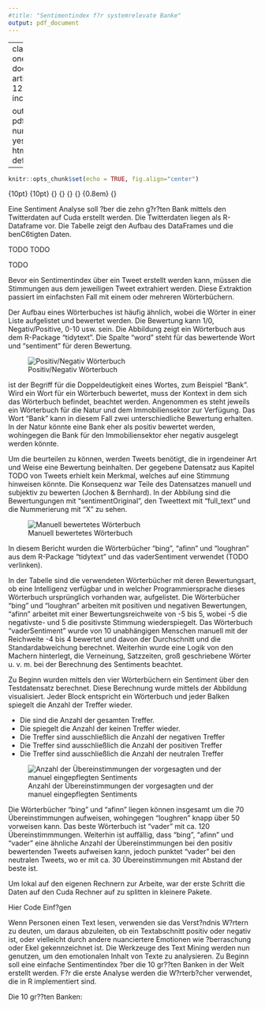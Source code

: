 ```yaml
---
#title: "Sentimentindex f?r systemrelevate Banke"
output: pdf_document
---
```


---
classoption: oneside
documentclass: article
fontsize: 12pt
header-includes:
- \usepackage{amsthm}
- \usepackage{xcolor}
- \usepackage[ngerman]{babel}
- \usepackage[utf8]{inputenc}
- \usepackage{amsmath}
- \usepackage{amsfonts}
- \usepackage{amssymb}
- \usepackage[mathscr]{euscript}
- \usepackage{graphicx}
- \usepackage{subcaption}
- \usepackage{tabularx}
- \usepackage{url}
- \usepackage{hyperref}
- \usepackage[]{algorithm2e}
- \usepackage{mdframed}
- \usepackage{lipsum}
- \usepackage{extarrows}
- \usepackage[most]{tcolorbox}
- \usepackage{color}
- \usepackage{paralist}
- \usepackage{amsthm}
- \usepackage{blindtext}
- \usepackage{fancyhdr}
- \usepackage{colortbl}
- \usepackage{framed}
- \usepackage{float}
- \usepackage{listings}
- \usepackage{fancyhdr}

output:
  pdf_document:
    number_sections: yes
  html_document: default
---
```r
knitr::opts_chunk$set(echo = TRUE, fig.align="center")
```




\newcommand{\mybox}[1]{%
  \tikz[baseline=(text.base)]
    {\node [draw,rounded corners,fill=red!20] (text) {#1};}%
}

\newtheoremstyle{normal}
{10pt} 
{10pt}
{\normalfont}
{}
{\bfseries}
{}
{0.8em}
{\bfseries{\thmname{#1} \thmnumber{#2}\thmnote{ \hspace{0.5em}(#3)\newline}}}
\theoremstyle{normal}

\newtheorem{satz}{Satz}
\newtheorem{defin}{Definition}
\newtheorem{beispiel}{Beispiel}


\pagenumbering{roman}

\renewcommand{\headrulewidth}{0.5pt}
\lhead{\nouppercase{\rightmark}}\rhead{}
<!-- \renewcommand{\sectionmark}[1]{\markright{\thesection.\ #1}} -->
<!-- \onehalfspacing -->
<!-- \cleardoublepage -->


\numberwithin{equation}{section}
\numberwithin{figure}{section}


\setlength{\parindent}{0pt} 
\renewcommand{\footrulewidth}{1pt}
\pagenumbering{arabic}

<!--- Titelseite ---> \input{Titelblatt2}
<!--- Inhaltsverzeichnis ---> \tableofcontents\newpage
<!--- Abbildungsverzeichnis ---> \listoffigures\newpage

\newcommand*{\secref}[1]{Section~\ref{#1}}

<!--- Beginn --->
\section{Ergebnisse} 

<!-- In einem Paper vom Herrn Becker stand, dass das Ergebnis direkt zu Begin prC$sentiert werden sollte -->


\section{Einf?hrung}

<!-- Sachen wir wir evtl. benC6tigen, oder soll das weggelassen werden? -->
\section{Aufgabenbeschreibung} 
Eine Sentiment Analyse soll ?ber die zehn g?r?ten Bank mittels den Twitterdaten auf Cuda erstellt werden. Die Twitterdaten liegen als R-Dataframe vor. Die Tabelle zeigt den Aufbau des DataFrames und die benC6tigten Daten. 

\begin{table}[H]
  \centering
  \begin{tabular}{lrrrr}
	Tweets & Follower			& favourites\_count			& friends\_count			& ... \\
    \hline
    My twit pic is sexy	& 81	& 101	& 3523	& 85 \\
    I am I really this tired	& 233	& 517	& 23542	& 99 \\
    F5 Copy	& 181	& 345	& 2672	& 99 \\
  \end{tabular}
  \caption{Ein Ausschnitt des DataFrames vom Cuda} \label{tab:example_dataframe_twits}
\end{table}


<!-- Wo kommen die Daten her? Welches Format hatten die Daten? Welches Format benutzen wird? -->
\section{Daten}
TODO
\subsection{Twitterarchive}
TODO
\subsection{Gescannte Daten}

\label{sub:scanned_data}

TODO






\section{Wörterbücher}
Bevor ein Sentimentindex über ein Tweet erstellt werden kann, müssen die Stimmungen aus dem jeweiligen Tweet extrahiert werden. Diese Extraktion passiert im einfachsten Fall mit einem oder mehreren Wörterbüchern.

Der Aufbau eines Wörterbuches ist häufig ähnlich, wobei die Wörter in einer Liste aufgelistet und bewertet werden. Die Bewertung kann 1/0, Negativ/Positive, 0-10 usw. sein. Die Abbildung \ref{fig:worterbuch} zeigt ein Wörterbuch aus dem R-Package "tidytext". Die Spalte "word" steht für das bewertende Wort und "sentiment" für deren Bewertung.

![Positiv/Negativ Wörterbuch \label{fig:worterbuch}](Pictures/worterbuch.PNG)

\textbf{Hononym} ist der Begriff für die Doppeldeutigkeit eines Wortes, zum Beispiel "Bank". Wird ein Wort für ein Wörterbuch bewertet, muss der Kontext in dem sich das Wörterbuch befindet, beachtet werden. Angenommen es steht jeweils ein Wörterbuch für die Natur und dem Immobiliensektor zur Verfügung. Das Wort "Bank" kann in diesem Fall zwei unterschiedliche Bewertung erhalten. In der Natur könnte eine Bank eher als positiv bewertet werden, wohingegen die Bank für den Immobiliensektor eher negativ ausgelegt werden könnte.

Um die \textbf{Güte eines Wörterbuches} beurteilen zu können, werden Tweets benötigt, die in irgendeiner Art und Weise eine Bewertung beinhalten. Der gegebene Datensatz aus Kapitel TODO von Tweets erhielt kein Merkmal, welches auf eine Stimmung hinweisen könnte. Die Konsequenz war Teile des Datensatzes manuell und subjektiv zu bewerten (Jochen & Bernhard). In der Abbilung \ref{fig:testdata_bewertet} sind die Bewertungungen mit "sentimentOriginal", den Tweettext mit "full_text" und die Nummerierung mit "X" zu sehen.

![Manuell bewertetes Wörterbuch \label{fig:testdata_bewertet}](Pictures/testdata_bewertet.PNG)


\subsection{Verwendete Wörterbücher}

In diesem Bericht wurden die Wörterbücher "bing", "afinn" und "loughran" aus dem R-Package "tidytext" und das vaderSentiment verwendet (TODO verlinken).

\begin{table}[H]
\centering
\begin{tabular}{l|rrr}
\textbf{Wörterbuch}     & \multicolumn{1}{l}{\textbf{Bewertungsart}} & \multicolumn{1}{l}{\textbf{Intelligenz}} & \multicolumn{1}{l}{\textbf{Programmiersprache}} \\
\hline
\textbf{bing}           & Positiv/Negativ                            & -                                        & R                                               \\
\textbf{afinn}          & -5 bis 5                                   & -                                        & R                                               \\
\textbf{loughran}       & Positiv/Negativ                            & -                                        & R                                               \\
\textbf{vaderSentiment} & -4 bis 4                                   & vaderSentiment                           & Python                                         
\end{tabular}
\caption{Übersicht der verwendeten Wörterbücher}
\label{tab:used_wordbooks}
\end{table}

In der Tabelle \ref{tab:used_wordbooks} sind die verwendeten Wörterbücher mit deren Bewertungsart, ob eine Intelligenz verfügbar und in welcher Programmiersprache dieses Wörterbuch ursprünglich vorhanden war, aufgelistet. Die Wörterbücher "bing" und "loughran" arbeiten mit positiven und negativen Bewertungen, "afinn" arbeitet mit einer Bewertungsreichweite von -5 bis 5, wobei -5 die negativste- und 5 die positivste Stimmung wiederspiegelt. Das Wörterbuch "vaderSentiment" wurde von 10 unabhängigen Menschen manuell mit der Reichweite -4 bis 4 bewertet und davon der Durchschnitt und die Standardabweichung berechnet. Weiterhin wurde eine Logik von den Machern hinterlegt, die Verneinung, Satzzeiten, groß geschriebene Wörter u. v. m. bei der Berechnung des Sentiments beachtet.

Zu Beginn wurden mittels den vier Wörterbüchern ein Sentiment über den Testdatensatz berechnet. Diese Berechnung wurde mittels der Abbildung \ref{fig:ubereinstimmung_nothing} visualisiert. Jeder Block entspricht ein Wörterbuch und jeder Balken spiegelt die Anzahl der Treffer wieder. 

 * Die \textit{Hits} sind die Anzahl der gesamten Treffer.
 * Die \textit{noHits} spiegelt die Anzahl der keinen Treffer wieder.
 * Die \textit{negativen} Treffer sind ausschließlich die Anzahl der negativen Treffer
 * Die \textit{positiven} Treffer sind ausschließlich die Anzahl der positiven Treffer
 * Die \textit{neutralen} Treffer sind ausschließlich die Anzahl der neutralen Treffer

![Anzahl der Übereinstimmungen der vorgesagten und der manuel eingepflegten Sentiments\label{fig:ubereinstimmung_nothing}](Pictures/ubereinstimmung_nothing.PNG)

Die Wörterbücher "bing" und "afinn" liegen können insgesamt um die 70 Übereinstimmungen aufweisen, wohingegen "loughren" knapp über 50 vorweisen kann. Das beste Wörterbuch ist "vader" mit ca. 120 Übereinstimmmungen. Weiterhin ist auffällig, dass "bing", "afinn" und "vader" eine ähnliche Anzahl der Übereinstimmungen bei den positiv bewertenden Tweets aufweisen kann, jedoch punktet "vader" bei den neutralen Tweets, wo er mit ca. 30 Übereinstimmungen mit Abstand der beste ist. 





\section{Einfacher Sentimentindex}
Um lokal auf den eigenen Rechnern zur Arbeite, war der erste Schritt die Daten auf den Cuda Rechner auf zu splitten in kleinere Pakete. 

Hier Code Einf?gen 

Wenn Personen einen Text lesen, verwenden sie das Verst?ndnis W?rtern zu deuten, um daraus abzuleiten, ob ein Textabschnitt positiv oder negativ ist, oder vielleicht durch andere nuanciertere Emotionen wie ?berraschung oder Ekel gekennzeichnet ist. Die Werkzeuge des Text Mining werden nun genutzen, um den emotionalen Inhalt von Texte zu analysieren. Zu Beginn soll eine einfache Sentimentindex ?ber die $10$ gr??ten Banken in der Welt erstellt werden. F?r die erste Analyse werden die W?rterb?cher verwendet, die in R implementiert sind. 

\begin{itemize}
\item Im Package tidytext befindet sich das Stopw?rterbuch stop$\_$words
\item Im package tidytex befindet sich die W?rterb?cher afinn und bing.
\end{itemize}

<!-- \newline -->
Die $10$ gr??ten Banken:
\begin{itemize}
\item Prudential Financial Inc
\item Citigroup Inc
\item Goldman Sachs Group Inc/The
\item MetLife Inc
\item Morgan Stanley
\item Voya Financial Inc
\item Lincoln National Corp
\item Principal Financial Group Inc
\item Genworth Financial Inc
\item Hartford Financial Services Group Inc/The
\end{itemize}



<!-- Auflistung der WC6rterbC<cher, Vor- und Nachteil der WC6rterbC<cher -->


\section{Verfahren}




